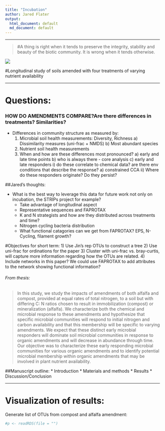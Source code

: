 ```yaml
---
title: "Incubation"
author: Jared Flater
output:
  html_document: default
  md_document: default
---
```

****
>#A thing is right when it tends to preserve the integrity, stability and beauty of the biotic community. It is wrong when it tends otherwise.

![](./images/giphy.gif)

#Longitudinal study of soils amended with four treatments of varying nutrient availability

****

# Questions:

### HOW DO AMENDMENTS COMPARE?Are there differences in treatments? Similarities?
* Differences in community structure as measured by:
    1) Microbial soil health measurements:  Diversity, Richness
            a) Dissimilarity measures (uni-frac + NMDS)
            b) Most abundant species
    2) Nutrient soil health measurements
    3) When and how are these differences most pronounced?
            a) early and late time points
            b) who is always there - core analysis
            c) early and late responders
                  i) do these correlate to chemical data?  are there env conditions that describe the response?
                          a) constrained CCA
                  ii) Where do these responders originate?  Do they persist?



##Jared's thoughts:

* What is the best way to leverage this data for future work not only on incubation, the STRIPs project for example? 
    + Take advantage of longitudinal aspect
    + Representative sequences and FAPROTAX
    + K and N strategists and how are they distributed across treatments and time? 
    + Nitrogen cycling bacteria distribution 
    + What functional catagories can we get from FAPROTAX? EPS, N-Cycling, filament growth?

#Objectives for short term:
1) Use Jin's rep OTUs to construct a tree
2) Use uni-frac for ordinations for the paper
3) Cluster with uni-frac vs. bray-curtis, will capture more information regarding how the OTUs are related. 
4) Include networks in this paper? We could use FAPROTAX to add attributes to the network showing functional information?

###### From thesis:
>In this study, we study the impacts of amendments of both alfalfa and compost, provided at
equal rates of total nitrogen, to a soil but with differing C: N ratios chosen to result in
immobilization (compost) or mineralization (alfalfa). We characterize both the chemical and
microbial response to these amendments and hypothesize that specific microbial
communities will respond to initial nitrogen and carbon availability and that this membership
will be specific to varying amendments. We expect that these distinct early microbial
responders will dominate soil microbial communities in response to organic amendments and
will decrease in abundance through time. Our objective was to characterize these early
responding microbial communities for various organic amendments and to identify potential
microbial membership within organic amendments that may be involved in plant nutrient
availability.

 
##Manuscript outline:
* Introduction
* Materials and methods
* Results
* Discussion/Conclusion

****
# Visualization of results:
Generate list of OTUs from compost and alfalfa amendment:
```r
#p <- readRDS(file = "")
```

